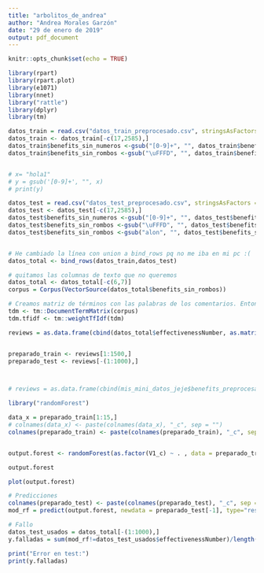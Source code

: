 ```yaml
---
title: "arbolitos_de_andrea"
author: "Andrea Morales Garzón"
date: "29 de enero de 2019"
output: pdf_document
---
```


```r
knitr::opts_chunk$set(echo = TRUE)
```


```r

library(rpart)
library(rpart.plot)
library(e1071)
library(nnet)
library("rattle")
library(dplyr)
library(tm)

datos_train = read.csv("datos_train_preprocesado.csv", stringsAsFactors = F)
datos_train <- datos_train[-c(17,2585),]
datos_train$benefits_sin_numeros <-gsub("[0-9]+", "", datos_train$benefits_preprocesado)
datos_train$benefits_sin_rombos <-gsub("\uFFFD", "", datos_train$benefits_sin_numeros)


# x= "hola1"
# y = gsub('[0-9]+', "", x)
# print(y)

datos_test = read.csv("datos_test_preprocesado.csv", stringsAsFactors = F)
datos_test <- datos_test[-c(17,2585),]
datos_test$benefits_sin_numeros <-gsub("[0-9]+", "", datos_test$benefits_preprocesado)
datos_test$benefits_sin_rombos <-gsub("\uFFFD", "", datos_test$benefits_sin_numeros)
datos_test$benefits_sin_rombos <-gsub("alon", "", datos_test$benefits_sin_rombos)


# He cambiado la línea con union a bind_rows pq no me iba en mi pc :(
datos_total <- bind_rows(datos_train,datos_test)

# quitamos las columnas de texto que no queremos
datos_total <- datos_total[-c(6,7)]
corpus = Corpus(VectorSource(datos_total$benefits_sin_rombos))

# Creamos matriz de términos con las palabras de los comentarios. Entonces cada fila, va a estar formada por los comentarios, donde cada palabra es una columna
tdm <- tm::DocumentTermMatrix(corpus)
tdm.tfidf <- tm::weightTfIdf(tdm)

reviews = as.data.frame(cbind(datos_total$effectivenessNumber, as.matrix(tdm.tfidf)))


preparado_train <- reviews[1:1500,]
preparado_test <- reviews[-(1:1000),]



# reviews = as.data.frame(cbind(mis_mini_datos_jeje$benefits_preprocesado, as.matrix(tdm.tfidf)))
```

```r
library("randomForest")

data_x = preparado_train[1:15,]
# colnames(data_x) <- paste(colnames(data_x), "_c", sep = "")
colnames(preparado_train) <- paste(colnames(preparado_train), "_c", sep = "")


output.forest <- randomForest(as.factor(V1_c) ~ . , data = preparado_train, replace = T,ntree=100)

output.forest

plot(output.forest)

```


```r
# Predicciones
colnames(preparado_test) <- paste(colnames(preparado_test), "_c", sep = "")
mod_rf = predict(output.forest, newdata = preparado_test[-1], type="response")

# Fallo
datos_test_usados = datos_total[-(1:1000),]
y.falladas = sum(mod_rf!=datos_test_usados$effectivenessNumber)/length(datos_test_usados$effectivenessNumber)

print("Error en test:")
print(y.falladas)

```